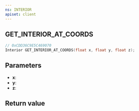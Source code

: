 ```yaml
---
ns: INTERIOR
apiset: client
---
```

## GET_INTERIOR_AT_COORDS

```c
// 0xCDD36C9E5C469070
Interior GET_INTERIOR_AT_COORDS(float x, float y, float z);
```


## Parameters
* **x**:
* **y**:
* **z**:

## Return value